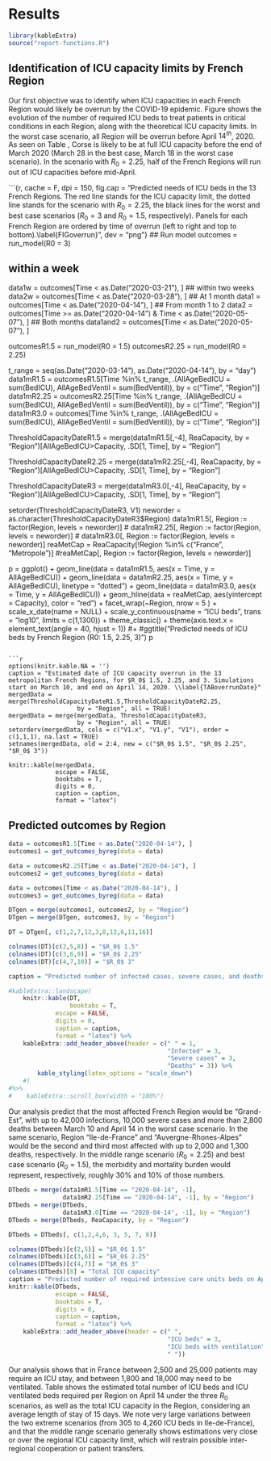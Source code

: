 
# Results

```r
library(kableExtra)
source("report-functions.R")
```

## Identification of ICU capacity limits by French Region

Our first objective was to identify when ICU capacities in each French Region would likely be overrun by the COVID-19 epidemic. Figure \ref{FIGoverrun} shows the evolution of the number of required ICU beds to treat patients in critical conditions in each Region, along with the theoretical ICU capacity limits. In the worst case scenario, all Region will be overrun before April $14^{th}$, 2020. As seen on Table \ref{TABoverrunDate}, Corse is likely to be at full ICU capacity before the end of March 2020 (March 28 in the best case, March 18 in the worst case scenario). In the scenario with $R_0 = 2.25$, half of the French Regions will run out of ICU capacities before mid-April. 


```{r, cache = F, dpi = 150, fig.cap = "Predicted needs of ICU beds in the 13 French Regions. The red line stands for the ICU capacity limit, the dotted line stands for the scenario with $R_0 = 2.25$, the black lines for the worst and best case scenarios ($R_0 = 3$ and $R_0 = 1.5$, respectively). Panels for each French Region are ordered by time of overrun (left to right and top to bottom).\\label{FIGoverrun}", dev = "png"}
## Run model
outcomes = run_model(R0 = 3)

## within a week
data1w = outcomes[Time < as.Date("2020-03-21"), ]
## within two weeks
data2w = outcomes[Time < as.Date("2020-03-28"), ]
## At 1 month
data1 = outcomes[Time < as.Date("2020-04-14"), ]
## From month 1 to 2
data2 = outcomes[Time >= as.Date("2020-04-14") & Time < as.Date("2020-05-07"), ]
## Both months
data1and2 = outcomes[Time < as.Date("2020-05-07"), ]

outcomesR1.5 = run_model(R0 = 1.5)
outcomesR2.25 = run_model(R0 = 2.25)

t_range = seq(as.Date("2020-03-14"), as.Date("2020-04-14"), by = "day")
data1mR1.5 = outcomesR1.5[Time %in% t_range, 
                          .(AllAgeBedICU = sum(BedICU), AllAgeBedVentil = sum(BedVentil)), by = c("Time", "Region")]
data1mR2.25 = outcomesR2.25[Time %in% t_range,
                            .(AllAgeBedICU = sum(BedICU), AllAgeBedVentil = sum(BedVentil)), by = c("Time", "Region")]
data1mR3.0 = outcomes[Time %in% t_range, 
                      .(AllAgeBedICU = sum(BedICU), AllAgeBedVentil = sum(BedVentil)), by = c("Time", "Region")]

ThresholdCapacityDateR1.5 = merge(data1mR1.5[,-4], ReaCapacity, by = "Region")[AllAgeBedICU>Capacity, .SD[1, Time], by = "Region"]

ThresholdCapacityDateR2.25 = merge(data1mR2.25[,-4], ReaCapacity, by = "Region")[AllAgeBedICU>Capacity, .SD[1, Time], by = "Region"]

ThresholdCapacityDateR3 = merge(data1mR3.0[,-4], ReaCapacity, by = "Region")[AllAgeBedICU>Capacity, .SD[1, Time], by = "Region"]

setorder(ThresholdCapacityDateR3, V1)
neworder = as.character(ThresholdCapacityDateR3$Region)
data1mR1.5[, Region := factor(Region, levels = neworder)]
# data1mR2.25[, Region := factor(Region, levels = neworder)]
# data1mR3.0[, Region := factor(Region, levels = neworder)]
reaMetCap = ReaCapacity[!Region %in% c("France", "Metropole")]
#reaMetCap[, Region := factor(Region, levels = neworder)]

p = ggplot() +
    geom_line(data = data1mR1.5, aes(x = Time, y = AllAgeBedICU)) +
    geom_line(data = data1mR2.25, aes(x = Time, y = AllAgeBedICU), linetype = "dotted") +
    geom_line(data = data1mR3.0, aes(x = Time, y = AllAgeBedICU)) +
    geom_hline(data = reaMetCap, aes(yintercept = Capacity), color = "red") +
    facet_wrap(~Region, nrow = 5 ) + 
    scale_x_date(name = NULL) +
    scale_y_continuous(name = "ICU beds", trans = "log10", limits = c(1,1300)) +
    theme_classic() + 
    theme(axis.text.x = element_text(angle = 40, hjust = 1)) #+
    #ggtitle("Predicted needs of ICU beds by French Region (R0: 1.5, 2.25, 3)")
p

```

```r
options(knitr.kable.NA = '')
caption = "Estimated date of ICU capacity overrun in the 13 metropolitan French Regions, for $R_0$ 1.5, 2.25, and 3. Simulations start on March 10, and end on April 14, 2020. \\label{TABoverrunDate}"
mergedData = merge(ThresholdCapacityDateR1.5,ThresholdCapacityDateR2.25, 
                   by = "Region", all = TRUE)
mergedData = merge(mergedData, ThresholdCapacityDateR3,
                   by = "Region", all = TRUE)
setorderv(mergedData, cols = c("V1.x", "V1.y", "V1"), order = c(1,1,1), na.last = TRUE)
setnames(mergedData, old = 2:4, new = c("$R_0$ 1.5", "$R_0$ 2.25", "$R_0$ 3"))

knitr::kable(mergedData,
             escape = FALSE,
             booktabs = T,
             digits = 0,
             caption = caption,
             format = "latex")

```




## Predicted outcomes by Region

```r
data = outcomesR1.5[Time < as.Date("2020-04-14"), ]
outcomes1 = get_outcomes_byreg(data = data)

data = outcomesR2.25[Time < as.Date("2020-04-14"), ]
outcomes2 = get_outcomes_byreg(data = data)

data = outcomes[Time < as.Date("2020-04-14"), ]
outcomes3 = get_outcomes_byreg(data = data)

```

```r
DTgen = merge(outcomes1, outcomes2, by = "Region")
DTgen = merge(DTgen, outcomes3, by = "Region")

DT = DTgen[, c(1,2,7,12,3,8,13,6,11,16)]

colnames(DT)[c(2,5,8)] = "$R_0$ 1.5"
colnames(DT)[c(3,6,9)] = "$R_0$ 2.25"
colnames(DT)[c(4,7,10)] = "$R_0$ 3"

caption = "Predicted number of infected cases, severe cases, and deaths, from March 10 to April 14, 2020, by Region, for $R_0$ values of 1.5, 2.25, and 3.\\label{TABcases}"

#kableExtra::landscape(
    knitr::kable(DT,
                 booktabs = T,
             escape = FALSE,
             digits = 0,
             caption = caption,
             format = "latex") %>%
    kableExtra::add_header_above(header = c(" " = 1,
                                            "Infected" = 3,
                                            "Severe cases" = 3,
                                            "Deaths" = 3)) %>%
        kable_styling(latex_options = "scale_down")
    #)
#%>%
#    kableExtra::scroll_box(width = "100%")

```

Our analysis predict that the most affected French Region would be "Grand-Est", with up to 42,000 infections, 10,000 severe cases and more than 2,800 deaths between March 10 and April 14 in the worst case scenario. In the same scenario, Region "Ile-de-France" and "Auvergne-Rhones-Alpes" would be the second and third most affected with up to 2,000 and  1,300 deaths, respectively. In the middle range scenario ($R_0 = 2.25$) and best case scenario ($R_0 = 1.5$), the morbidity and mortality burden would represent, respectively, roughly 30% and 10% of those numbers.


```r

DTbeds = merge(data1mR1.5[Time == "2020-04-14", -1], 
               data1mR2.25[Time == "2020-04-14", -1], by = "Region")
DTbeds = merge(DTbeds, 
               data1mR3.0[Time == "2020-04-14", -1], by = "Region")
DTbeds = merge(DTbeds, ReaCapacity, by = "Region")

DTbeds = DTbeds[, c(1,2,4,6, 3, 5, 7, 8)]

colnames(DTbeds)[c(2,5)] = "$R_0$ 1.5"
colnames(DTbeds)[c(3,6)] = "$R_0$ 2.25"
colnames(DTbeds)[c(4,7)] = "$R_0$ 3"
colnames(DTbeds)[8] = "Total ICU capacity"
caption = "Predicted number of required intensive care units beds on April 14 2020, by Region, for $R_0$ values of 1.5, 2.25, and 3. \\label{TABbedsICU}"
knitr::kable(DTbeds,
             escape = FALSE,
             booktabs = T,
             digits = 0,
             caption = caption,
             format = "latex") %>%
    kableExtra::add_header_above(header = c(" ",
                                            "ICU beds" = 3,
                                            "ICU beds with ventilation" = 3,
                                            " ")) 
```
Our analysis shows that in France between 2,500 and 25,000 patients may require an ICU stay, and between 1,800 and 18,000 may need to be ventilated. Table \ref{TABbedsICU} shows the estimated total number of ICU beds and ICU ventilated beds required per Region on April 14 under the three $R_0$ scenarios, as well as the total ICU capacity in the Region, considering an average length of stay of 15 days.
We note very large variations between the two extreme scenarios (from 305 to 4,260 ICU beds in Ile-de-France), and that the middle range scenario generally shows estimations very close or over the regional ICU capacity limit, which will restrain possible inter-regional cooperation or patient transfers.
